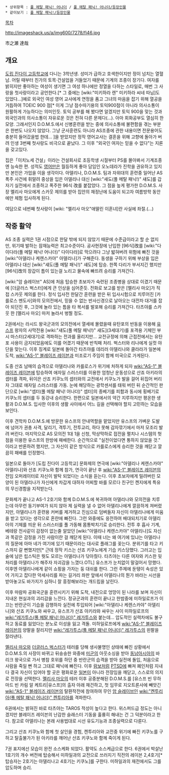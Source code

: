  * 상위항목 : [[풀 메탈 패닉! 어나더]] / [[풀 메탈 패닉! 어나더/등장인물]]
 * 같이보기 : [[풀 메탈 패닉!/등장인물]]

[[목차]]

http://imageshack.us/a/img600/7278/fi46.jpg

市之瀬 達哉

== 개요 ==
[[도립 진다이 고등학교]]에 다니는 3학년생. 성미가 급하고 호색한이지만 정이 넘치는 열혈남. 어릴 때부터 친가의 토목·건설업을 거들었기 때문에 기계의 조종이 장기다. 여자를 밝히지만 좋아하는 여성이 생기면 그 여성 하나에만 정열을 다하는 스타일로, 매번 그 사랑을 첫사랑이라고 공언한다.[* 그 중에는 [wiki:"미키하라 렌" 미키하라 씨네 따님]도 있었다...]예로 외국인 여성 영어 교사에게 ​연정을 품고 그녀의 마음을 잡기 위해 열공을 거듭하여 TOEIC 900 점[* 이게 그냥 점수따기용의 토익900점이 아니라 의사소통이 원활하게 가능하다는 의미인듯. 토익 공부를 해 봤다면 알겠지만 토익 900을 맞는 것과 외국인과의 의사소통이 자유로운 것은 전혀 다른 문제다(...). 아마 회화공부도 열심히 한 모양. 그래서인지 D.O.M.S.에서 신병훈련을 받는 중에 의사소통에 불편함을 겪는 부분은 한번도 나오지 않았다. 그냥 군사훈련도 아니라 AS조종에 관한 내용이면 전문용어도 충분히 들어갔을법 한데... ]을 받았지만 정작 영어교사는 결혼을 위해 고향에 돌아가 버려 인생 3번째 첫사랑도 비극으로 끝났다. 그 이후 "외국인 여자는 믿을 수 없다"는 지론을 갖고있다. 

집은「이치노세 건설」이라는 건설회사로 초등학생 시절부터 PS를 몰아봐서 기계조종엔 능숙한 편. 성적도 [[영어]]만은 월등하게 좋아 담임인 오노데라가 진학을 권유하고 있지만 본인은 가업을 이을 생각이다. 아델리나, D.O.M.S. 팀과 자위대의 훈련중 일어난 AS 폭주 사건에 휘말려 중상을 입은 아델리나 대신 [wiki:"섀도(풀 메탈 패닉!)" 섀도]를 갑자기 실전에서 조종하고 폭주한 96식 改를 붙잡았다. 그 점을 높게 평가한 D.O.M.S. 사장 멜리사 마오에게 스카웃 제의를 받아 집안의 재정난에 도움이 되고자 여름방학 동안에만 체험 입사하게 된다.

여담으로 네번째 첫사랑이 [wiki: "멜리사 마오"애딸린 이혼녀]란 사실에 좌절.(...)

== 작중 활약 ==
AS 조종 실력은 1권 시점으로 한달 밖에 되지 않았기 때문에 수준급이라고 할 순 없지만, 위기때 발하는 잠재능력은 최고수준이다. 공사현장에 난입한 [96식]改를 [wiki:"다이다라(풀 메탈 패닉! 어나더)" 다이다라]로 막으려다 그냥 밟혀버려 위험에 빠진 것을 [wiki:"아델리나 케렌스카야" 아델리나]가 구해준다. 동생을 구하기 위해 부상을 입은 아델리나 대신 [wiki:"섀도(풀 메탈 패닉!)" 섀도]에 탑승. 한쪽 다리가 부서지긴 했지만 [96식]改의 장갑이 틈이 있는걸 노리고 물속에 빠뜨려 승리를 가져간다. 

[wiki:"암 슬레이브" AS]에 처음 탑승한 초보자가 숙련된 조종병을 상대로 이겼기 때문에 [더글러스 벅스터]에게 큰 인상을 심어준듯. 전화로 보고를 받은 [멜리사 마오]가 직접 스카웃 제의를 한다. 정식 입사전 한달간 훈련을 받은 뒤 입사시험으로 치루어진 [카를로스 멘도사]와의 모의전에서, 믿을 수 없는 반사신경으로 날아오는 대전차 대거를 잡아 되던진 후, 그것에 놀라 있는 틈을 타 복서를 발포해 승리를 가져간다. 타츠야를 스카웃 한 [멜리사 마오] 마저 놀라서 벙찔 정도.

2권에서는 라시드 왕국군과의 모의전에서 열세에 몰렸을때 유탄포의 반동을 이용해 [[유스프 빈 무하마드 빈 카림 알 케트리|유스프]] 왕자의 사막전용 [wiki:"섀도(풀 메탈 패닉!)" 섀도](3세대기)를 포격용 기체인 부시 마스터(2세대기)로 격파하는 전과를 올리지만... 교전규정에 의해 근접전에서는 유탄포 사용이 금지되었음에도 이를 어겼기 때문에 반칙패 처리. 벅스터와 리나에게 실컷 야단을 맞는다. 이후 징계로 일본에 돌아간 타츠야를 데리러 아델리나와 클라라가 일본에 도착, [[wiki:"AS-1" 블레이즈 레이븐]]과 미조로기 주임이 함께 미국으로 가게된다. 

도중 산죠 남매의 습격으로 아델리나와 카를로스가 위기에 처하게 되자 [[wiki:"AS-1" 블레이즈 레이븐]]에 탑승하여 애자일 스러스터를 이용한 엄청난 운동성으로 산죠 아키라의 셉터를 격파, 뒤이은 산죠 키쿠노의 셉터와의 교전에서 키쿠노가 발을 걸어 뒤집어 버리자 그대로 애자일 스러스터를 가동. 눈에 해당하는 광학센서를 태워 버린 뒤 순간적인 판단으로 [wiki:"셉터(풀 메탈 패닉! 어나더)" 셉터]의 종베기를 피함과 동시에 횡베기로 키쿠노의 셉터를 두 동강내 승리한다. 한편으로 일본에서의 약간 지루하지만 평온한 생활과 D.O.M.S. 입사한 이후의 생활 사이에서 어느 길을 선택해야 할지 고민하는 모습을 보인다.

이후 견학차 D.O.M.S.에 방문한 유스프의 안내역할을 맡았지만 유스프의 가벼운 도발에 넘어가 권총 사격, 달리기, 격투기, 전투교리, 하다 못해 감자깎기에서 마저 모조리 발려 버린다. 마지막으로 AS 모의전 1대 1을 신청, 막상막하로 접전을 펼치나 시스템의 헛점을 이용한 유스프의 한방에 패배한다. 순간적으로 "실전이었다면 통하지 않았을 것." 이라고 반론하려 했지만, 그 자신이 같은 방식으로 카를로스에게 승리한 것을 깨닫고 깔끔히 패배를 인정했다.

일본으로 돌아가 [도립 진다이 고등학교] 문화제의 연극에 [wiki:"아델리나 케렌스카야" 아델리나]와 산죠 키쿠노와 함께 참가, 연극이 끝난 후 [[wiki:"AS-1" 블레이즈 레이븐]]의 전임 오퍼레이터로 자신이 발탁 되었다는 소식을 듣는다. 이후 초보자에게 밀려버린 모양이 된 아델리나가 자신에게 차갑게 대하자 어찌할 바를 모르다 친구인 켄지에게 특유의 무신경함을 지적받는다. 

문화제가 끝나고 AS-1 2호기와 함께 D.O.M.S.에 복귀하여 아델리나와 모의전을 치루는데 아무런 동기부여가 되지 않아 제 실력을 낼 수 없어 아델리나에게 깔끔하게 져버렸지만, 아델리나가 훈련용 커버를 제거하고 진심으로 덤벼들자 자신이 아델리나에게 미움을 받고 있다는 생각으로 혼란에 빠진다. 그런 와중에도 응전하여 배대되치기로 아델리아의 기체를 띄운 뒤 스러스터를 풀 가동해 몸통박치기로 승리한다. 전투 후 흡사 기계, 베테랑 전사같이 감정이 없는줄 알았던 [wiki:"아델리나 케렌스카야" 아델리나]도 자신과 똑같은 감정을 가진 사람이란 걸 깨닫게 된다. 이때 너는 왜 여기에 있냐는 아델리나의 질문에 아마 네가 여기에 있기 때문이라는 대사로 플래그를 꽂는다. 분위기를 타고 키스까지 갈 뻔했지만[* 근데 정작 키스는 산죠 키쿠노에게 기습 키스당했다. 그러고는 입술에 남은 립스틱은 뭣도 모르는 아델리나가 닦아줬다. 타츠야는 다른 여자와 키스한 뒷처리를 아델리나가 해주자 자괴감을 느꼈다.OTL] 유스프가 눈치없이 말걸어서 망했다. 이후엔 아델리나에게 같이 쇼핑을 가자는 둥 대쉬를 한다. 그런 주제에 둔탱이 속성은 있어 가지고 잡다한 악세사리를 파는 길거리 좌판 앞에서 아델리나의 뭔가 바라는 시선을 받아놓고도 바가지가 심하니 잘 흥정해보라는 개드립을 날린다.

이후 마람파 공화국군을 훈련시키기 위해 도착, 내전으로 엉망이 된 나라를 보며 자신이 지내온 현실과의 괴리감을 느낀다. 정규군과의 훈련이 끝나고 한밤중에 미하일로프가 이끄는 반란군이 기습을 감행하자 실전에 투입되어 [wiki:"아델리나 케렌스카야" 아델리나]와 산죠 키쿠노와 싸우고, 유스프가 산죠 아키라와 싸우는 사이 미하일로프의 [[wiki:"레가투스(풀 메탈 패닉! 어나더)" 레가투스]]와 붙는데... 압도적인 실력차에도 불구하고 동료를 잃었다는 분노로 이성을 잃고 격돌. 미하일로프에게 [[wiki:"AS-1" 블레이즈 레이븐]]의 양팔을 잘리지만 [[wiki:"레가투스(풀 메탈 패닉! 어나더)" 레가투스]]의 왼팔을 잘라낸다.

[[멜리사 마오]]와 [[더글러스 벅스터]]가 테러를 당해 생사불명인 상태에 빠진 상황에서 D.O.M.S.의 사장이 바뀌고 뒤숭숭한 와중에 [[미군]]의 아웃소싱을 받아 [[동남아시아]]의 바리크 왕국으로 가서 병참 호위를 하던 중 반란군의 습격을 받아 실전에 돌입, 처음으로 사람을 죽일 뻔 하고 그대로 패닉에 빠진다. 이후 [[람보]]처럼 [[PTSD]]에 빠져 폐인처럼 지내다 결국 자신이 있어야 할 곳은 평화로운 [[일본]]이 아니라 전장임을 깨닫고, 스스로의 의지로 전장을 선택한다. [[멜리사 마오]]의 테러 이후 공중분해된 D.O.M.S.를 [유스프 빈 무하마드 빈 카림 알 케트리|유스프]의 출자 아래 재건하고, 첫 임무로 지오트론사에 빼앗긴 [[wiki:"AS-1" 블레이즈 레이븐]]의 탈환작전에 참여하여 무인 [[암 슬레이브]]인 [[wiki:"켄투리아(풀 메탈 패닉! 어나더)" 켄투리아]]를 격파한다.

6권에서는 밝혀진 바로 타츠야는 TAROS 적성이 높다고 한다. 위스퍼드급 정도는 아니겠지만 블레이즈 레이븐의 난감한 슬래스터 기동을 훌륭히 해내는 건 그 덕분이라고 한다. 참고로 아델리나는 본래 사용법대로 시선 유도기능과 조종실력으로 다룬다.

그리고 산죠 키쿠노와 함께 첫 살인을 경험, 켄투리아와 교전중 위기에 빠진 키쿠노를 구하고 탈출불가가 된 아키라를 깨어난 산죠 키쿠노와 함께 죽이게 된다. 

7권 표지에선 모습이 완전 소스케화 되었다. 활약도 소스케급으로 한다. 6권에서 박살난 1호기의 개수 버전에 탑승해서 미하일과의 교전으로 쓰러지기 직전의 레이븐 2,4호기[* 탑승자는 2호기는 아델리나고 4호기는 키쿠노]를 구한다. 미하일과의 재전에서도 그를 압도하며 승리. 

